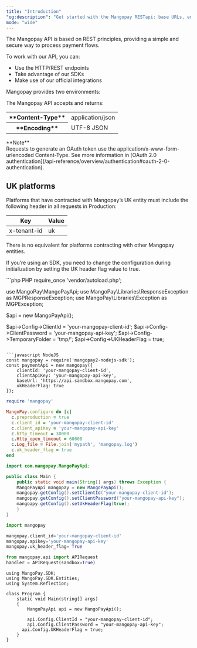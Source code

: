 ```yaml
---
title: "Introduction"
"og:description": "Get started with the Mangopay RESTapi: base URLs, environments, content type, and encoding."
mode: "wide"
---
```


The Mangopay API is based on REST principles, providing a simple and secure way to process payment flows.

To work with our API, you can:

- Use the HTTP/REST endpoints
- Take advantage of our SDKs
- Make use of our official integrations

Mangopay provides two environments:

The Mangopay API accepts and returns:

<table class="header-column">
  <tbody>
    <tr>
      <th class="header">**Content-Type**</th>
      <td class="table-content">application/json</td>
    </tr>
    <tr>
      <th class="header">**Encoding**</th>
      <td class="table-content">UTF-8 JSON</td>
    </tr>
  </tbody>
</table>

<Note>
  **Note** <br />
  Requests to generate an OAuth token use the application/x-www-form-urlencoded
  Content-Type. See more information in [OAuth 2.0
  authentication](/api-reference/overview/authentication#oauth-2-0-authentication).
</Note>

## UK platforms

Platforms that have contracted with Mangopay’s UK entity must include the following header in all requests in Production:

<table>
  <tr>
    <th class="header">Key</th>
    <th class="header">Value</th>
  </tr>
  <tbody>
    <tr>
      <td class="table-content">x-tenant-id</td>
      <td class="table-content">uk</td>
    </tr>
  </tbody>
</table>

There is no equivalent for platforms contracting with other Mangopay entities.

If you’re using an SDK, you need to change the configuration during initialization by setting the UK header flag value to true.

<CodeGroup>
```php PHP 
<?php

require_once 'vendor/autoload.php';

use MangoPay\MangoPayApi;
use MangoPay\Libraries\ResponseException as MGPResponseException;
use MangoPay\Libraries\Exception as MGPException;

$api = new MangoPayApi();

$api->Config->ClientId = 'your-mangopay-client-id';
$api->Config->ClientPassword = 'your-mangopay-api-key';
$api->Config->TemporaryFolder = 'tmp/';
$api->Config->UKHeaderFlag = true;

````

```javascript NodeJS
const mangopay = require('mangopay2-nodejs-sdk');
const paymentApi = new mangopay({
	clientId: 'your-mangopay-client-id',
	clientApiKey: 'your-mangopay-api-key',
	baseUrl: 'https://api.sandbox.mangopay.com',
	ukHeaderFlag: true
});
````

```ruby Ruby
require 'mangopay'

MangoPay.configure do |c|
  c.preproduction = true
  c.client_id = 'your-mangopay-client-id'
  c.client_apiKey = 'your-mangopay-api-key'
  c.http_timeout = 30000
  c.Http_open_timeout = 60000
  c.Log_file = File.join('mypath', 'mangopay.log')
  c.uk_header_flag = true
end
```

```java Java
import com.mangopay.MangoPayApi;

public class Main {
    public static void main(String[] args) throws Exception {
    MangoPayApi mangopay = new MangoPayApi();
    mangopay.getConfig().setClientId("your-mangopay-client-id");
    mangopay.getConfig().setClientPassword("your-mangopay-api-key");
    mangoapy.getConfig().setUkHeaderFlag(true);
    }
}
```

```python Python
import mangopay

mangopay.client_id='your-mangopay-client-id'
mangopay.apikey='your-mangopay-api-key'
mangopay.uk_header_flag= True

from mangopay.api import APIRequest
handler = APIRequest(sandbox=True)
```

```dotnet .Net
using MangoPay.SDK;
using MangoPay.SDK.Entities;
using System.Reflection;

class Program {
    static void Main(string[] args)
    {
        MangoPayApi api = new MangoPayApi();

        api.Config.ClientId = "your-mangopay-client-id";
        api.Config.ClientPassword = "your-mangopay-api-key";
	  api.Config.UKHeaderFlag = true;
    }
}
```

</CodeGroup>
